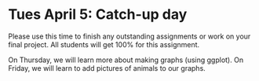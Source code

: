 # Tues April 5: Catch-up day

Please use this time to finish any outstanding assignments or work on your final project. All students will get 100$\%$ for this assignment.

On Thursday, we will learn more about making graphs (using ggplot). On Friday, we will learn to add pictures of animals to our graphs.
